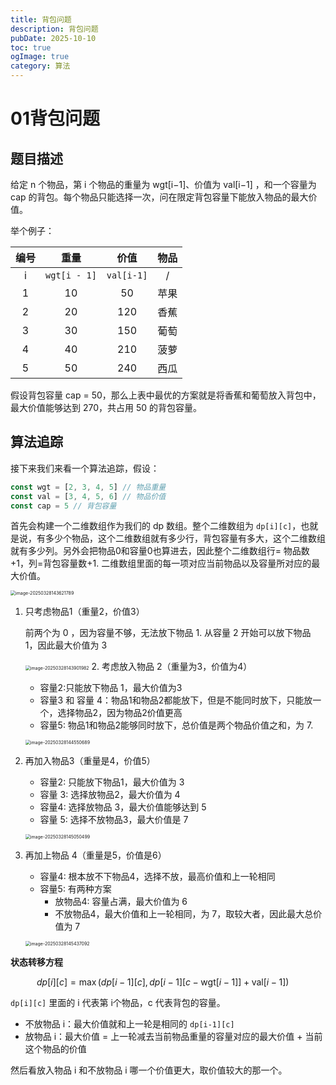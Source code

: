 ```yaml
---
title: 背包问题
description: 背包问题
pubDate: 2025-10-10
toc: true
ogImage: true
category: 算法
---
```


# 01背包问题

## 题目描述

给定 n 个物品，第 i 个物品的重量为 wgt[i−1]、价值为 val[i−1] ，和一个容量为 cap 的背包。每个物品只能选择一次，问在限定背包容量下能放入物品的最大价值。

举个例子：

| 编号 |     重量     |    价值    | 物品 |
| :--: | :----------: | :--------: | :--: |
|  i   | `wgt[i - 1]` | `val[i-1]` |  /   |
|  1   |      10      |     50     | 苹果 |
|  2   |      20      |    120     | 香蕉 |
|  3   |      30      |    150     | 葡萄 |
|  4   |      40      |    210     | 菠萝 |
|  5   |      50      |    240     | 西瓜 |

假设背包容量 cap = 50，那么上表中最优的方案就是将香蕉和葡萄放入背包中，最大价值能够达到 270，共占用 50 的背包容量。

## 算法追踪

接下来我们来看一个算法追踪，假设：

```js
const wgt = [2, 3, 4, 5] // 物品重量
const val = [3, 4, 5, 6] // 物品价值
const cap = 5 // 背包容量
```

首先会构建一个二维数组作为我们的 dp 数组。整个二维数组为 `dp[i][c]`，也就是说，有多少个物品，这个二维数组就有多少行，背包容量有多大，这个二维数组就有多少列。另外会把物品0和容量0也算进去，因此整个二维数组行= 物品数+1，列=背包容量数+1. 二维数组里面的每一项对应当前物品以及容量所对应的最大价值。

<img
  src="https://xiejie-typora.oss-cn-chengdu.aliyuncs.com/2025-03-28-063622.png"
  alt="image-20250328143621789"
  style="zoom:50%;"
/>

1. 只考虑物品1（重量2，价值3）

   前两个为 0 ，因为容量不够，无法放下物品 1. 从容量 2 开始可以放下物品 1，因此最大价值为 3

   <img
     src="https://xiejie-typora.oss-cn-chengdu.aliyuncs.com/2025-03-28-063902.png"
     alt="image-20250328143901982"
     style="zoom:50%;"
   />
   2. 考虑放入物品 2（重量为3，价值为4）
      - 容量2:只能放下物品 1，最大价值为3
      - 容量3 和 容量 4：物品1和物品2都能放下，但是不能同时放下，只能放一个，选择物品2，因为物品2价值更高
      - 容量5: 物品1和物品2能够同时放下，总价值是两个物品价值之和，为 7.

      <img
        src="https://xiejie-typora.oss-cn-chengdu.aliyuncs.com/2025-03-28-064551.png"
        alt="image-20250328144550689"
        style="zoom:50%;"
      />

2. 再加入物品3（重量是4，价值5）
   - 容量2: 只能放下物品1，最大价值为 3
   - 容量 3: 选择放物品2，最大价值为 4
   - 容量4: 选择放物品 3，最大价值能够达到 5
   - 容量 5: 选择不放物品3，最大价值是 7

   <img
     src="https://xiejie-typora.oss-cn-chengdu.aliyuncs.com/2025-03-28-065051.png"
     alt="image-20250328145050499"
     style="zoom:50%;"
   />

3. 再加上物品 4（重量是5，价值是6）
   - 容量4: 根本放不下物品4，选择不放，最高价值和上一轮相同
   - 容量5: 有两种方案
     - 放物品4: 容量占满，最大价值为 6
     - 不放物品4，最大价值和上一轮相同，为 7，取较大者，因此最大总价值为 7

   <img
     src="https://xiejie-typora.oss-cn-chengdu.aliyuncs.com/2025-03-28-065437.png"
     alt="image-20250328145437092"
     style="zoom:50%;"
   />

**状态转移方程**

$$
dp[i][c] = \max(dp[i-1][c], dp[i-1][c - \text{wgt}[i-1]] + \text{val}[i-1]) \quad
$$

`dp[i][c]` 里面的 i 代表第 i个物品，c 代表背包的容量。

- 不放物品 i：最大价值就和上一轮是相同的 `dp[i-1][c]`
- 放物品 i：最大价值 = 上一轮减去当前物品重量的容量对应的最大价值 + 当前这个物品的价值

然后看放入物品 i 和不放物品 i 哪一个价值更大，取价值较大的那一个。
